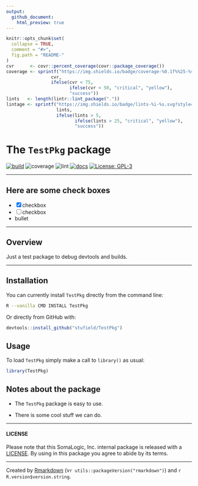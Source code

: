 ```yaml
---
output: 
  github_document:
    html_preview: true
---
```



<!-- README.md is generated from README.Rmd. Please edit that file -->


```r
knitr::opts_chunk$set(
  collapse = TRUE,
  comment = "#>",
  fig.path = "README-"
)
cvr      <- covr::percent_coverage(covr::package_coverage())
coverage <- sprintf("https://img.shields.io/badge/coverage-%0.1f%%25-%s.svg?style=flat&logo=codecov",
                 cvr,
                 ifelse(cvr < 75,
                        ifelse(cvr < 50, "critical", "yellow"),
                        "success"))
lints   <- length(lintr::lint_package("."))
lintage <- sprintf("https://img.shields.io/badge/lints-%i-%s.svg?style=flat&logo=gitlab",
                   lints,
                   ifelse(lints > 5,
                          ifelse(lints > 25, "critical", "yellow"),
                          "success"))
```


# The `TestPkg` package

<!-- badges: start -->
[![build](https://img.shields.io/badge/build-passing-success.svg?logo=travis)](http://bitbucket.sladmin.com/projects/SV/repos/somareadr/commits)
![coverage](`r coverage`)
![lint](`r lintage`)
[![docs](https://img.shields.io/badge/docs-passing-success.svg)](http://bitbucket.sladmin.com/projects/SV/repos/somareadr/browse)
[![License: GPL-3](https://img.shields.io/badge/License-GPL3-blue.svg)](https://www.gnu.org/licenses/gpl-3.0)
<!-- badges: end -->



--------------


## Here are some check boxes

- [x] checkbox
- [ ] checkbox
* bullet


----------------


## Overview
Just a test package to debug devtools and builds.


----------------

## Installation

You can currently install `TestPkg` directly from the command line:

```bash
R --vanilla CMD INSTALL TestPkg
```

Or directly from GitHub with:

```r
devtools::install_github("stufield/TestPkg")
```


## Usage

To load `TestPkg` simply make a call to `library()` as usual:

```r
library(TestPkg)
```

## Notes about the package

* The `TestPkg` package is easy to use.

* There is some cool stuff we can do.


-----------------


#### LICENSE

Please note that this SomaLogic, Inc. internal package is released with 
a [LICENSE](LICENSE). By using in this package you agree to abide by its terms.


-----------------


Created by [Rmarkdown](https://github.com/rstudio/rmarkdown)
(v`r utils::packageVersion("rmarkdown")`) and `r R.version$version.string`. 

